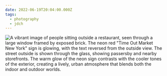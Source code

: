 ```yaml
---
date: 2022-06-19T20:04:00.000Z
tags:
  - photography
  - jdch
---
```

![A vibrant image of people sitting outside a restaurant, seen through a large window framed by exposed brick. The neon red "Time Out Market New York" sign is glowing, with the text reversed from the outside view. The street outside is shown through the glass, showing passersby and nearby storefronts. The warm glow of the neon sign contrasts with the cooler tones of the exterior, creating a lively, urban atmosphere that blends both the indoor and outdoor worlds.](../../assets/photos/20220619-IMG_2254.jpg)